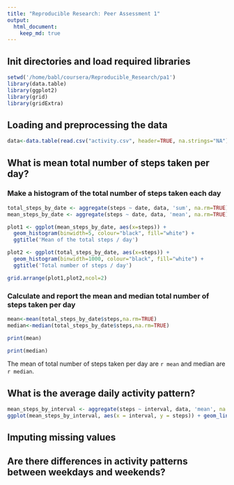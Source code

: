 ```yaml
---
title: "Reproducible Research: Peer Assessment 1"
output: 
  html_document:
    keep_md: true
---
```


## Init directories and load required libraries

```r
setwd('/home/babl/coursera/Reproducible_Research/pa1')
library(data.table)
library(ggplot2)
library(grid)
library(gridExtra)
```

## Loading and preprocessing the data

```r
data<-data.table(read.csv("activity.csv", header=TRUE, na.strings="NA"))
```

## What is mean total number of steps taken per day?

### Make a histogram of the total number of steps taken each day

```r
total_steps_by_date <- aggregate(steps ~ date, data, 'sum', na.rm=TRUE)
mean_steps_by_date <- aggregate(steps ~ date, data, 'mean', na.rm=TRUE)

plot1 <- ggplot(mean_steps_by_date, aes(x=steps)) +
  geom_histogram(binwidth=5, colour="black", fill="white") +
  ggtitle('Mean of the total steps / day')

plot2 <- ggplot(total_steps_by_date, aes(x=steps)) +
  geom_histogram(binwidth=1000, colour="black", fill="white") +
  ggtitle('Total number of steps / day')

grid.arrange(plot1,plot2,ncol=2)
```

### Calculate and report the mean and median total number of steps taken per day

```r
mean<-mean(total_steps_by_date$steps,na.rm=TRUE)
median<-median(total_steps_by_date$steps,na.rm=TRUE)
```
```r
print(mean)
```
```r
print(median)
```

The mean of total number of steps taken per day are `r mean` and median are `r median`.

## What is the average daily activity pattern?

```r
mean_steps_by_interval <- aggregate(steps ~ interval, data, 'mean', na.rm=TRUE)
ggplot(mean_steps_by_interval, aes(x = interval, y = steps)) + geom_line()
```


## Imputing missing values



## Are there differences in activity patterns between weekdays and weekends?
